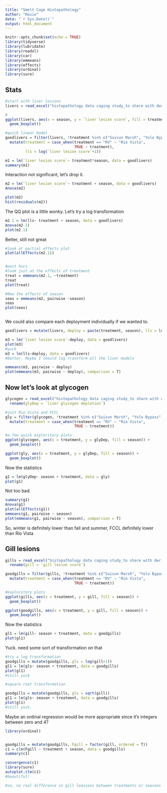 ```yaml
---
title: "Smelt Cage Histopathology"
author: "Rosie"
date: "`r Sys.Date()`"
output: html_document
---
```


```r
knitr::opts_chunk$set(echo = TRUE)
library(tidyverse)
library(lubridate)
library(readxl)
library(car)
library(emmeans)
library(effects)
library(ordinal)
library(sure)

```

## Stats



```r
#start with liver lesions
livers = read_excel("histopathology data caging study_to share with dwr.xlsx")

#
ggplot(livers, aes(x = season, y = `liver lesion score`, fill = treatment))+
  geom_boxplot()

#quick linear model
goodlivers = filter(livers, !treatment %in% c("Suisun Marsh", "Yolo Bypass", "DWSC")) %>%
  mutate(treatment = case_when(treatment == "RV" ~ "Rio Vista",
                               TRUE ~ treatment),
         lls = log(`liver lesion score`+1))

m1 = lm(`liver lesion score`~ treatment*season, data = goodlivers)
summary(m1)

```

Interaction not significant, let's drop it.

```r
m2 = lm(`liver lesion score`~ treatment + season, data = goodlivers)
Anova(m2)

plot(m2)
hist(residuals(m2))

```
The QQ plot is a little wonky. Let's try a log transformation


```r
m2.1 = lm(lls~ treatment + season, data = goodlivers)
Anova(m2.1)
plot(m2.1)

```
Better, still not great

```r

#look at partial effects plot
plot(allEffects(m2.1))


#post hocs
#look just at the effects of treatment
treat = emmeans(m2.1, ~treatment)
treat
plot(treat)

#Now the effects of season
seas = emmeans(m2, pairwise ~season)
seas
plot(seas)



```


We could also compare each deployment individually if we wanted to.

```r

goodlivers = mutate(livers, deploy = paste(treatment, season), lls = log(`liver lesion score`+1))

m3 = lm(`liver lesion score`~deploy, data = goodlivers)
plot(m3)
#yuck
m3 = lm(lls~deploy, data = goodlivers)
#better. Maybe I should log transform all the liver models

emmeans(m3, pairwise ~ deploy)
plot(emmeans(m3, pairwise ~ deploy), comparison = T)

```


## Now let's look at glycogen

```r
glycogen = read_excel("histopathology data caging study_to share with dwr.xlsx", sheet = "liver GD stats") %>%
  rename(glyDep = `liver glycogen depletion`)

#just Rio Vista and FCCL
gly = filter(glycogen, !treatment %in% c("Suisun Marsh", "Yolo Bypass", "DWSC")) %>%
  mutate(treatment = case_when(treatment == "RV" ~ "Rio Vista",
                               TRUE ~ treatment))

#a few quick exploritory plots
ggplot(glycogen, aes(x = treatment, y = glyDep, fill = season)) +
  geom_boxplot()

ggplot(gly, aes(x = treatment, y = glyDep, fill = season)) +
  geom_boxplot()
```

Now the statistics

```r
g1 = lm(glyDep~ season + treatment, data = gly)
plot(g1)
```

Not too bad.

```r
summary(g1)
Anova(g1)
plot(allEffects(g1))
emmeans(g1, pairwise ~ season)
plot(emmeans(g1, pairwise ~ season), comparison = T)
```

So, winter is definitely lower than fall and summer, FCCL definitely lower than Rio Vista


## Gill lesions

```r

gills = read_excel("histopathology data caging study_to share with dwr.xlsx", sheet = "gill lesions stats") %>%
  rename(gill = `gill lesion score`)

goodgills = filter(gills, !treatment %in% c("Suisun Marsh", "Yolo Bypass", "DWSC")) %>%
  mutate(treatment = case_when(treatment == "RV" ~ "Rio Vista",
                               TRUE ~ treatment))

#exploritory plots
ggplot(gills, aes(x = treatment, y = gill, fill = season)) +
  geom_boxplot()

ggplot(goodgills, aes(x = treatment, y = gill, fill = season)) +
  geom_boxplot()
```

Now the statistics

```r
gl1 = lm(gill~ season + treatment, data = goodgills)
plot(gl1)
```
Yuck. need some sort of transformation on that


```r

#try a log transformation
goodgills = mutate(goodgills, gls = log(gill+1))
gl1 = lm(gls~ season + treatment, data = goodgills)
plot(gl1)
#still yuck

#square root transformation

goodgills = mutate(goodgills, gls = sqrt(gill))
gl1 = lm(gls~ season + treatment, data = goodgills)
plot(gl1)
#still yuck.

```

Maybe an ordinal regression would be more appropriate since it's integers between zero and 4?

```r

library(ordinal)


goodgills = mutate(goodgills, Fgill = factor(gill, ordered = T))
c1 = clm(Fgill ~ treatment + season, data = goodgills)
summary(c1)

convergence(c1)
library(sure)
autoplot.clm(c1)
#beautiful!

#so, no real difference in gill leasions between treatments or seasons


```

